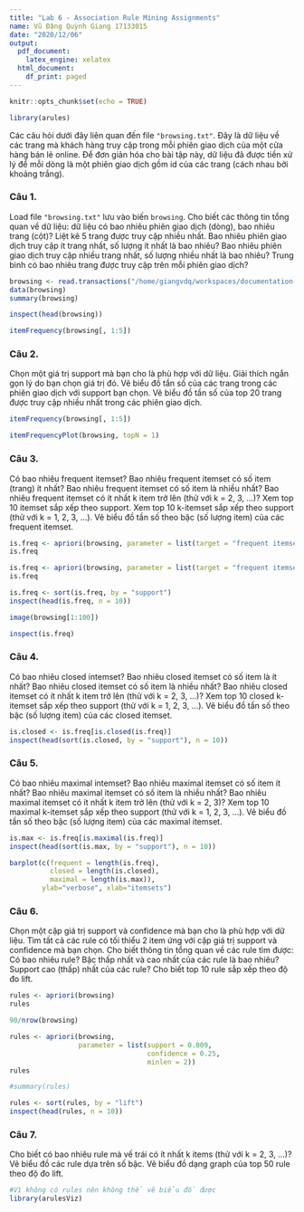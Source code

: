 ```yaml
---
title: "Lab 6 - Association Rule Mining Assignments"
name: Vũ Đặng Quỳnh Giang 17133015
date: "2020/12/06"
output:
  pdf_document:
    latex_engine: xelatex
  html_document:
    df_print: paged
---
```


```r
knitr::opts_chunk$set(echo = TRUE)
```

```r
library(arules)
```


Các câu hỏi dưới đây liên quan đến file `"browsing.txt"`. Đây là dữ liệu về các trang mà khách hàng truy cập trong mỗi phiên giao dịch của một cửa hàng bán lẻ online. Để đơn giản hóa cho bài tập này, dữ liệu đã được tiền xử lý để mỗi dòng là một phiên giao dịch gồm id của các trang (cách nhau bởi khoảng trắng). 

### Câu 1. 
Load file `"browsing.txt"` lưu vào biến `browsing`. Cho biết các thông tin tổng quan về dữ liệu: dữ liệu có bao nhiêu phiên giao dịch (dòng), bao nhiêu trang (cột)? Liệt kê 5 trang được truy cập nhiều nhất. Bao nhiêu phiên giao dịch truy cập ít trang nhất, số lượng ít nhất là bao nhiêu? Bao nhiêu phiên giao dịch truy cập nhiều trang nhất, số lượng nhiều nhất là bao nhiêu? Trung bình có bao nhiêu trang được truy cập trên mỗi phiên giao dịch?


```r
browsing <- read.transactions("/home/giangvdq/workspaces/documentation-for-noobs/DataMining-QuachDinhHoang/browsing.txt", sep = ",")
data(browsing)
summary(browsing)
```
```r
inspect(head(browsing))
```

```r
itemFrequency(browsing[, 1:5])
```



### Câu 2. 
Chọn một giá trị support mà bạn cho là phù hợp với dữ liệu. Giải thích ngắn gọn lý do bạn chọn giá trị đó. Vẽ biểu đồ tần số của các trang trong các phiên giao dịch với support bạn chọn. Vẽ biểu đồ tần số của top 20 trang được truy cập nhiều nhất trong các phiên giao dịch. 
```r
itemFrequency(browsing[, 1:5])
```
```r
itemFrequencyPlot(browsing, topN = 1)
```



### Câu 3. 
Có bao nhiêu frequent itemset? Bao nhiêu frequent itemset có số item (trang) ít nhất? Bao nhiêu frequent itemset có số item là nhiều nhất? Bao nhiêu frequent itemset có ít nhất k item trở lên (thử với k = 2, 3, ...)? Xem top 10 itemset sắp xếp theo support. Xem top 10 k-itemset sắp xếp theo support (thử với k = 1, 2, 3, ...). Vẽ biểu đồ tần số theo bậc (số lượng item) của các frequent itemset.
```r
is.freq <- apriori(browsing, parameter = list(target = "frequent itemsets"))
is.freq
```

```r
is.freq <- apriori(browsing, parameter = list(target = "frequent itemsets", support = 0.05))
is.freq
```

```r
is.freq <- sort(is.freq, by = "support")
inspect(head(is.freq, n = 10))
```

```r
image(browsing[1:100])

```
```r
inspect(is.freq)
```


### Câu 4. 
Có bao nhiêu closed intemset? Bao nhiêu closed itemset có số item là ít nhất? Bao nhiêu closed itemset có số item là nhiều nhất? Bao nhiêu closed itemset có ít nhất k item trở lên (thử với k = 2, 3, ...)? Xem top 10 closed k-itemset sắp xếp theo support (thử với k = 1, 2, 3, ...). Vẽ biểu đồ tần số theo bậc (số lượng item) của các closed itemset.
```r

is.closed <- is.freq[is.closed(is.freq)]
inspect(head(sort(is.closed, by = "support"), n = 10))
```


### Câu 5. 
Có bao nhiêu maximal intemset? Bao nhiêu maximal itemset có số item ít nhất? Bao nhiêu maximal itemset có số item là nhiều nhất? Bao nhiêu maximal itemset có ít nhất k item trở lên (thử với k = 2, 3)? Xem top 10 maximal k-itemset sắp xếp theo support (thử với k = 1, 2, 3, ...). Vẽ biểu đồ tần số theo bậc (số lượng item) của các maximal itemset.
```r
is.max <- is.freq[is.maximal(is.freq)]
inspect(head(sort(is.max, by = "support"), n = 10))
```

```r
barplot(c(frequent = length(is.freq), 
          closed = length(is.closed), 
          maximal = length(is.max)), 
        ylab="verbose", xlab="itemsets")
```



### Câu 6. 
Chọn một cặp giá trị support và confidence mà bạn cho là phù hợp với dữ liệu. Tìm tất cả các rule có tối thiểu 2 item ứng với cặp giá trị support và confidence mà bạn chọn. Cho biết thông tin tổng quan về các rule tìm được: Có bao nhiêu rule? Bậc thấp nhất và cao nhất của các rule là bao nhiêu? Support cao (thấp) nhất của các rule? Cho biết top 10 rule sắp xếp theo độ đo lift.
```r
rules <- apriori(browsing)
rules
```
```r
90/nrow(browsing)
```
```r
rules <- apriori(browsing, 
                 parameter = list(support = 0.009, 
                                  confidence = 0.25, 
                                  minlen = 2))
rules
```
```r
#summary(rules)
```
```r
rules <- sort(rules, by = "lift")
inspect(head(rules, n = 10))
```




### Câu 7. 
Cho biết có bao nhiêu rule mà vế trái có ít nhất k items (thử với k = 2, 3, ...)? Vẽ biểu đồ các rule dựa trên số bậc. Vẽ biểu đồ dạng graph của top 50 rule theo độ đo lift.
```r
#Vì không có rules nên không thể vẽ biểu đồ được
library(arulesViz)
```

```r
```

